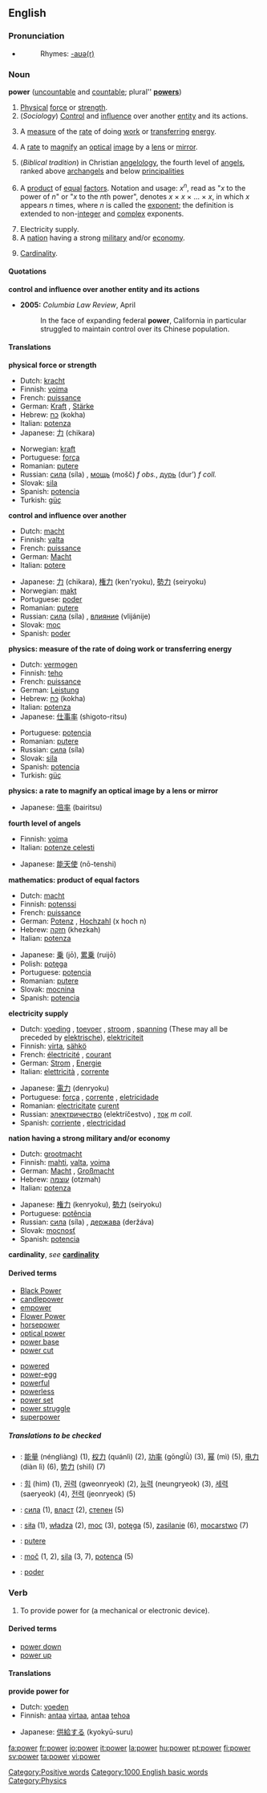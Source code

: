 {{wikipedia}}
==English==

{{rank|large|within|room|263|power|mother|often|themselves}}

===Pronunciation===
*{{audio|en-us-power.ogg|Audio (US)}}
*:Rhymes: [[Rhymes:English:-aʊə(r)|-aʊə(r)]]

===Noun===
'''power''' ([[uncountable]] and [[countable]]; plural'' '''[[powers]]''')

# [[Physical]] [[force]] or [[strength]].
# (''Sociology'') [[Control]] and [[influence]] over another [[entity]] and its actions.
# {{physics}} A [[measure]] of the [[rate]] of doing [[work]] or [[transfer]]ring [[energy]].
# {{physics}} A [[rate]] to [[magnify]] an [[optical]] [[image]] by a [[lens]] or [[mirror]].
# (''Biblical tradition'') in Christian [[angelology]], the fourth level of [[angel]]s, ranked above [[archangel]]s and below [[principality|principalities]]
# {{mathematics}} A [[product]] of [[equal]] [[factor]]s. Notation and usage: ''x''<sup>''n''</sup>, read as "''x'' to the power of ''n''" or "''x'' to the ''n''th power", denotes ''x'' &times; ''x'' &times; ... &times; ''x'', in which ''x'' appears ''n'' times, where ''n'' is called the [[exponent]]; the definition is extended to non-[[integer]] and [[complex]] exponents.
# Electricity supply.
# A [[nation]] having a strong [[military]] and/or [[economy]].
# {{settheory}} [[Cardinality]].

====Quotations====
'''control and influence over another entity and its actions'''
*'''2005:''' ''Columbia Law Review'', April
*:In the face of expanding federal '''power''', California in particular struggled to maintain control over its Chinese population.

====Translations====
'''physical force or strength'''
{{top}}
*Dutch: [[kracht]] {{f}}
*Finnish: [[voima]]
*French: [[puissance]] {{f}}
*German: [[Kraft]] {{f}}, [[Stärke]] {{f}}
*Hebrew: [[כח]] (kokha) {{m}}
*Italian: [[potenza]] {{f}}
*Japanese: [[力]] (chikara)
{{mid}}
*Norwegian: [[kraft]]
*Portuguese: [[força]] {{f}}
*Romanian: [[putere]] {{f}}
*Russian: [[сила]] (síla) {{f}}, [[мощь]] (mošč) ''f obs.'', [[дурь]] (dur’) ''f coll.''
*Slovak: [[sila]] {{f}}
*Spanish: [[potencia]] {{f}}
*Turkish: [[güç]]
{{bottom}}

'''control and influence over another'''
{{top}}
*Dutch: [[macht]] {{f}}
*Finnish: [[valta]]
*French: [[puissance]] {{f}}
*German: [[Macht]] {{f}}
*Italian: [[potere]] {{m}}
{{mid}}
*Japanese: [[力]] (chikara), [[権力]] (ken'ryoku), [[勢力]] (seiryoku)
*Norwegian: [[makt]]
*Portuguese: [[poder]] {{f}}
*Romanian: [[putere]] {{f}}
*Russian: [[сила]] (síla) {{f}}, [[влияние]] (vlijánije) {{n}}
*Slovak: [[moc]] {{f}}
*Spanish: [[poder]] {{f}}
{{bottom}}

'''physics: measure of the rate of doing work or transferring energy'''
{{top}}
*Dutch: [[vermogen]]
*Finnish: [[teho]]
*French: [[puissance]] {{f}}
*German: [[Leistung]] {{f}}
*Hebrew: [[כח]] (kokha) {{m}}
*Italian: [[potenza]] {{f}}
*Japanese: [[仕事率]] (shigoto-ritsu)
{{mid}}
*Portuguese: [[potencia]] {{f}}
*Romanian: [[putere]] {{f}}
*Russian: [[сила]] (síla) {{f}}
*Slovak: [[sila]] {{f}}
*Spanish: [[potencia]] {{f}}
*Turkish: [[güç]]
{{bottom}}

'''physics: a rate to magnify an optical image by a lens or mirror'''
{{top}}
*Japanese: [[倍率]] (bairitsu)
{{mid}}
{{bottom}}

'''fourth level of angels'''
{{top}}
*Finnish: [[voima]]
*Italian: [[potenze celesti]] {{f}} {{p}}
{{mid}}
*Japanese: [[能天使]] (nō-tenshi)
{{bottom}}

'''mathematics: product of equal factors'''
{{top}}
*Dutch: [[macht]] {{f}}
*Finnish: [[potenssi]]
*French: [[puissance]] {{f}}
*German: [[Potenz]] {{f}}, [[Hochzahl]] {{f}} (x hoch n)
*Hebrew: [[חזקה]] (khezkah) {{f}}
*Italian: [[potenza]] {{f}}
{{mid}}
*Japanese: [[乗]] (jō), [[累乗]] (ruijō)
*Polish: [[potęga]] {{f}}
*Portuguese: [[potencia]] {{f}}
*Romanian: [[putere]] {{f}}
*Slovak: [[mocnina]] {{f}}
*Spanish: [[potencia]] {{f}}
{{bottom}}

'''electricity supply'''
{{top}}
*Dutch: [[voeding]] {{m}}, [[toevoer]] {{m}}, [[stroom]] {{m}}, [[spanning]] {{f}} (These may all be preceded by [[elektrische]]), [[elektriciteit]] {{f}}
*Finnish: [[virta]], [[sähkö]]
*French: [[électricité]] {{f}}, [[courant]] {{m}}
*German: [[Strom]] {{m}}, [[Energie]] {{f}}
*Italian: [[elettricità]] {{f}}, [[corrente]] {{f}}
{{mid}}
*Japanese: [[電力]] (denryoku)
*Portuguese: [[força]] {{f}}, [[corrente]] {{f}}, [[eletricidade]] {{f}}
*Romanian: [[electricitate]] {{f}} [[curent]] {{m}}
*Russian: [[электричество]] (elektríčestvo) {{f}}, [[ток]] ''m coll.''
*Spanish: [[corriente]] {{f}}, [[electricidad]] {{f}}
{{bottom}}

'''nation having a strong military and/or economy'''
{{top}}
*Dutch: [[grootmacht]]
*Finnish: [[mahti]], [[valta]], [[voima]]
*German: [[Macht]] {{f}}, [[Großmacht]] {{f}}
*Hebrew: [[עוצמה]] (otzmah) {{f}}
*Italian: [[potenza]] {{f}}
{{mid}}
*Japanese: [[権力]] (kenryoku), [[勢力]] (seiryoku)
*Portuguese: [[potência]] {{f}}
*Russian: [[сила]] (síla) {{f}}, [[держава]] (deržáva) {{f}}
*Slovak: [[mocnosť]] {{f}}
*Spanish: [[potencia]] {{f}}
{{bottom}}

'''cardinality''',
''see'' '''[[cardinality]]'''

====Derived terms====
{{top2}}
*[[Black Power]]
*[[candlepower]]
*[[empower]]
*[[Flower Power]]
*[[horsepower]]
*[[optical power]]
*[[power base]]
*[[power cut]]
{{mid2}}
*[[powered]]
*[[power-egg]]
*[[powerful]]
*[[powerless]]
*[[power set]]
*[[power struggle]]
*[[superpower]]
{{bottom}}

=====Translations to be checked=====
<!--Remove this section once all of the translations below have been moved into the tables above.-->
{{checktrans}}

*{{ttbc|Chinese}}: [[能量]] (néngliàng) (1), [[权力]] (quánlì) (2), [[功率]] (gōnglǜ) (3), [[幂]] (mì) (5), [[电力]] (diàn lì) (6), [[势力]] (shìlì) (7)
*{{ttbc|Korean}}: [[힘]] (him) (1), [[권력]] (gweonryeok) (2), [[능력]] (neungryeok) (3), [[세력]] (saeryeok) (4), [[전력]] (jeonryeok) (5)
*{{ttbc|Bulgarian}}: [[сила]] {{f}} (1), [[власт]] {{f}} (2), [[степен]] {{f}} (5)
*{{ttbc|Polish}}: [[siła]] {{f}} (1), [[władza]] {{f}} (2), [[moc]] {{f}} (3), [[potęga]] {{f}} (5), [[zasilanie]] {{n}} (6), [[mocarstwo]] {{n}} (7)
*{{ttbc|Romanian}}: [[putere]] {{f}}
*{{ttbc|Slovene}}: [[moč]] {{f}} (1, 2), [[sila]] {{f}} (3, 7), [[potenca]] {{f}} (5)
*{{ttbc|Spanish}}: [[poder]]

===Verb===
{{en-verb}}

# {{transitive}} To provide power for (a mechanical or electronic device).

====Derived terms====
*[[power down]]
*[[power up]]

====Translations====
'''provide power for'''
{{top}}
*Dutch: [[voeden]]
*Finnish: [[antaa]] [[virta]]a, [[antaa]] [[teho]]a
{{mid}}
*Japanese: [[供給]]する (kyokyū-suru)
{{bottom}}

[[Category:Positive words]]
[[Category:1000 English basic words]]
[[Category:Physics]]

[[fa:power]]
[[fr:power]]
[[io:power]]
[[it:power]]
[[la:power]]
[[hu:power]]
[[pt:power]]
[[fi:power]]
[[sv:power]]
[[ta:power]]
[[vi:power]]